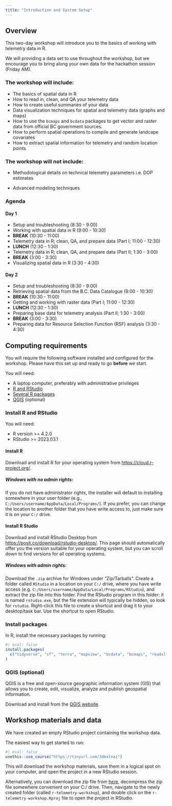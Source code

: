 ```yaml
---
title: "Introduction and System Setup"
---
```


## Overview

This two-day workshop will introduce you to the basics of working with telemetry data in R.

We will providing a data set to use throughout the workshop, but we encourage you to bring along your own data for the hackathon session (Friday AM).

### The workshop will include:

-   The basics of spatial data in R
-   How to read in, clean, and QA your telemetry data
-   How to create useful summaries of your data
-   Data visualization techniques for spatial and telemetry data (graphs and maps)
-   How to use the `bcmaps` and `bcdata` packages to get vector and raster data from official BC government sources.
-   How to perform spatial operations to compile and generate landcape covariates
-   How to extract spatial information for telemetry and random location points

### The workshop will not include:

-   Methodological details on technical telemetry parameters i.e. DOP estimates

-   Advanced modeling techniques

### Agenda

#### Day 1

- Setup and troubleshooting (8:30 - 9:00)
- Working with spatial data in R (9:00 - 10:30)
- **BREAK** (10:30 - 11:00)
- Telemetry data in R; clean, QA, and prepare data (Part I; 11:00 - 12:30)
- **LUNCH** (12:30 - 1:30)
- Telemetry data in R; clean, QA, and prepare data (Part II; 1:30 - 3:00)
- **BREAK** (3:00 - 3:30)
- Visualizing spatial data in R (3:30 - 4:30)

#### Day 2

- Setup and troubleshooting (8:30 - 9:00)
- Retrieving spatial data from the B.C. Data Catalogue (9:00 - 10:30)
- **BREAK** (10:30 - 11:00)
- Getting and working with raster data (Part I; 11:00 - 12:30)
- **LUNCH** (12:30 - 1:30)
- Preparing  base data for telemetry analysis (Part II; 1:30 - 3:00)
- **BREAK** (3:00 - 3:30)
- Preparing data for Resource Selection Function (RSF) analysis (3:30 - 4:30)

## Computing requirements

You will require the following software installed and configured for the workshop. Please have this set up and ready to go **before** we start.

You will need:

-   A laptop computer, preferably with administrative privileges
-   [R and RStudio](#install-r-and-rstudio)
-   [Several R packages](#packages)
-   [QGIS](qgis) (optional)

### Install R and RStudio {#install-r-and-rstudio}

You will need:

-   R version \>= 4.2.0
-   RStudio \>= 2023.03.1

#### Install R

Download and install R for your operating system from <https://cloud.r-project.org/>.

##### Windows with no admin rights:

If you do not have administrator rights, the installer will default to installing somewhere in your user folder (e.g., `C:/Users/username/AppData/Local/Programs/`). If you prefer, you can change the location to another folder that you have write access to, just make sure it is on your `C:/` drive.

#### Install R Studio

Download and install RStudio Desktop from <https://posit.co/download/rstudio-desktop/>. This page should automatically offer you the version suitable for your operating system, but you can scroll down to find versions for all operating systems.

##### Windows with admin rights:

Download the `.zip` archive for Windows under "Zip/Tarballs". Create a folder called `RStudio` in a location on your `C:/` drive, where you have write access (e.g. `C:/Users/username/AppData/Local/Programs/RStudio`), and extract the zip file into this folder. Find the RStudio program in this folder: it is named `rstudio.exe`, but the file extension will typically be hidden, so look for `rstudio`. Right-click this file to create a shortcut and drag it to your desktop/task bar. Use the shortcut to open RStudio.

### Install packages {#packages}

In R, install the necessary packages by running:

```r
#| eval: false
install.packages(
  c("tidyverse", "sf", "terra", "mapview", "bcdata", "bcmaps", "readxl", "ggplot2", "usethis")
)
```

### QGIS (optional) {#qgis}

QGIS is a free and open-source geographic information system (GIS) that allows you to create, edit, visualize, analyze and publish geospatial information.

Download and install from the [QGIS website](https://qgis.org/en/site/forusers/download.html).

## Workshop materials and data

We have created an empty RStudio project containing the workshop data.

The easiest way to get started to run:

```r
#| eval: false
usethis::use_course("https://tinyurl.com/3dmxtxaz")
```

This will download the workshop materials, save them in a logical spot on your computer, 
and open the project in a new RStudio session.

Alternatively, you can download the zip file from [here](https://github.com/ninoxconsulting/r-telemetry-workshop-nov-2023/raw/main/r-telemetry-workshop.zip), decompress the zip file somewhere convenient on your C:/ drive. Then, navigate to the newly created folder (called `r-telemetry-workshop`), 
and double click on the `r-telemetry-workshop.Rproj` file to open the project in RStudio.
